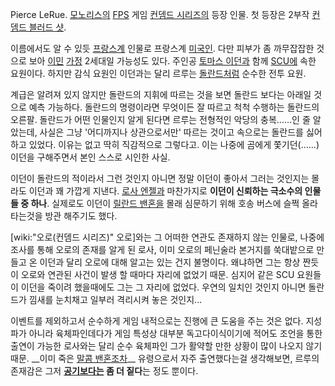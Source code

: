 Pierce LeRue. [[모노리스]]의 [[FPS]] 게임 [[컨뎀드 시리즈]]의 등장 인물. 첫 등장은 2부작 [[컨뎀드 블러드 샷]]. 

이름에서도 알 수 있듯 [[프랑스]]계 인물로 프랑스계 [[미국]]인. 다만 피부가 좀 까무잡잡한 것으로 보아 [[이민]] [[가정]] 2세대일 가능성도 있다. 주인공 [[토마스 이던]]과 함께 [[SCU]]에 속한 요원이다. 하지만 감식 요원인 이던과는 달리 르루는 [[돌란드]]처럼 순수한 전투 요원. 

계급은 알려져 있지 않지만 돌란드의 지휘에 따르는 것을 보면 돌란드 보다는 아래일 것으로 예측 가능하다. 돌란드의 명령이라면 무엇이든 잘 따르고 척척 수행하는 돌란드의 오른팔. 돌란드가 어떤 인물인지 알게 된다면 르루는 전형적인 악당의 충복……인 줄 알았는데, 사실은 그냥 '어디까지나 상관으로서만' 따르는 것이고 속으로는 돌란드를 싫어하고 있었다. 이유는 없고 딱히 직감적으로 그렇다고. 이는 나중에 곰에게 쫓기던(……) 이던을 구해주면서 본인 스스로 시인한 사실. 

이던이 돌란드의 적이라서 그런 것인지 아니면 정말 이던이 좋아서 그러는 것인지는 몰라도 이던과 꽤 가깝게 지낸다. [[로사 엔젤]]과 마찬가지로 '''이던이 신뢰하는 극소수의 인물들 중 하나'''. 실제로도 이던이 [[릴란드 밴혼]]을 몰래 심문하기 위해 호송 버스에 슬쩍 올라 타는것을 방관 해주기도 했다. 

[wiki:"오로(컨뎀드 시리즈)" 오로]와는 그 어떠한 연관도 존재하지 않는 인물로, 나중에 조사를 통해 오로의 존재를 알게 된 로사, 이미 오로의 페닌술라 본거지를 쑥대밭으로 만들고 온 이던과 달리 오로에 대해 알고는 있는 건지 불명이다. 왜냐하면 그는 항상 짠듯이 오로와 연관된 사건이 발생 할 때마다 자리에 없었기 때문. 심지어 같은 SCU 요원들이 이던을 죽이려 했을때에도 그는 그 자리에 없었다. 우연의 일치인 것인지 아니면 돌란드가 낌새를 눈치채고 일부러 격리시켜 놓은 것인지... 

이벤트를 제외하고서 순수하게 게임 내적으로는 진행에 큰 도움을 주는 것은 없다. 지성파가 아니라 육체파인데다가 게임 특성상 대부분 독고다이식이기에 적어도 조언을 통한 출연이 가능한 로사와는 달리 순수 육체파인 그가 활약할 만한 상황이 많이 나오지 않기 때문. __이미 죽은 [[말콤 밴혼]]조차__ 유령으로서 자주 출연했다는걸 생각해보면, 르루의 존재감은 그저 '''[[공기]]보다는 좀 더 짙다'''는 정도 뿐이다. 
